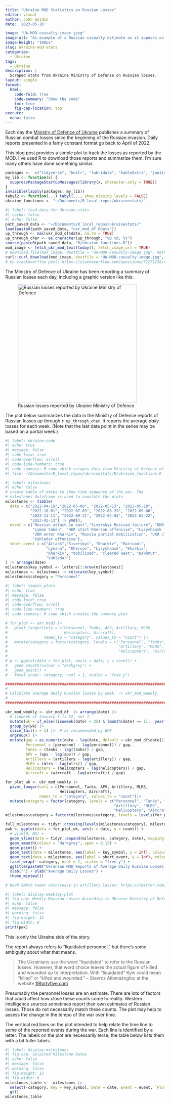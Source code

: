 ```yaml
---
title: "Ukraine MOD Statistics on Russian Losses"
editor: visual
author: John Goldin
date: '2023-05-26'

image: "UA-MOD-casualty-image.jpeg"
image-alt: "An example of a Russian casualty estimate as it appears on the Ukranian Ministry of Defense site"
image-height: "100px"
slug: ukraine-mod-stats
categories:
  - Ukraine
tags:
  - Ukraine
description: |
  Scraped stats from Ukraine Ministry of Defense on Russian losses.
layout: single
format:
  html:
    code-fold: true
    code-summary: "Show the code"
    toc: true
    fig-cap-location: top
execute: 
  echo: false
---
```


Each day the [Ministry of Defence of Ukraine](https://www.mil.gov.ua/en/news) publishes a summary of Russian combat losses since the beginning of the Russian invasion. Daily reports presented in a fairly constant format go back to April of 2022.

This blog post provides a simple plot to track the losses as reported by the MOD.
I've used R to download those reports and summarize them. I'm sure many others have done something similar.

```r
packages <-  c("tidyverse", "knitr", "lubridate", "kableExtra", "janitor", "hms", "kableExtra", "patchwork", "gt")
my_lib <- function(x) {
  suppressPackageStartupMessages(library(x, character.only = TRUE))
}
invisible(lapply(packages, my_lib))
tabyl2 <- function(...) tabyl(..., show_missing_levels = FALSE)
ukraine_functions <- "~/Documents/R_local_repos/ukrainestats/"
```

```r
#| label: load-data-for-Ukraine-stats
#| cache: false
#| echo: false
path_saved_data <- "~/Documents/R_local_repos/ukrainestats/"
load(paste0(path_saved_data, "ukr_mod_df.RData"))
up_through <- max(ukr_mod_df$date, na.rm = TRUE)
up_through_char <- as.character(up_through, "%B %d, %Y")
source(paste0(path_saved_data, "R/ukraine_functions.R"))
mod_image <- fetch_ukr_mod_text(today(), fetch_image_url = TRUE)
# download.file(mod_image, destfile = "UA-MOD-casualty-image.jpg", method = "libcurl")
curl::curl_download(mod_image, destfile = "UA-MOD-casualty-image.jpg", quiet = TRUE)
# my stackoverflow post: https://stackoverflow.com/questions/71271210/r-markdown-cannot-open-url-when-using-download-file/76302352#76302352
```

The Ministry of Defence of Ukraine has been reporting a summary of Russian losses each day, including a graphic version like this:

![Russian losses reported by Ukraine Ministry of Defence](UA-MOD-casualty-image.jpg){width="376"}

The plot below summarizes the data in the Ministry of Defence reports of Russian losses
up through `r up_through_char`.
It reports the average *daily* losses for each week. (Note that the last data point in the
series may be based on a partial week.)




```r
#| label: ukraine-code
#| echo: true
#| message: false
#| code-fold: true
#| code-overflow: scroll
#| code-line-numbers: true
#| code-summary: R code which scrapes data from Ministry of Defense of Ukraine
#| file: ~/Documents/R_local_repos/ukrainestats/R/ukraine_functions.R
```

```r
#| label: milestones
#| echo: false
# create table of dates to show time sequence of the war. The
# milestones dataframe is used to annotate the plots.
milestones <- tibble(
  date = c("2022-04-19","2022-05-08", "2022-05-13", "2022-05-20", 
           "2022-10-01", "2022-07-03", "2022-08-29", "2022-09-06", 
           "2022-11-11", "2022-09-21", "2022-04-04", "2023-03-22",
           "2023-02-13") |> ymd(),
  event = c("Russian attack in east","Siverskyi Russian failure", "UKR counter-attack Kharkiv", "Mariupol Fell",
            "Lyman taken", "UKR start Kherson offensive", "Lysychansk fell", "Kharkiv offensive", 
            "UKR enter Kharkiv", "Russia partial mobilization", "UKR cleared west", "2nd Zelinsky visit to Bakhmut",
            "Vuhledar offensive"),
  short_event = c("Attack","Siverskyi", "Kharkiv", "Mariupol", 
                  "Lymann", "Kherson", "Lysychansk", "Kharkiv", 
                  "Kharkiv", "mobilized", "cleared west", "Bakhmut",
                  "Vuhledar")
) |> arrange(date)
milestones$key_symbol <- letters[1:nrow(milestones)]
milestones <- milestones |> relocate(key_symbol)
milestones$category = "Personnel"
```

```r
#| label: simple-plots
#| echo: true
#| message: false
#| code-fold: true
#| code-overflow: scroll
#| code-line-numbers: true
#| code-summary: R code which creates the summary plot

# for_plot <- ukr_mod3 |> 
#   pivot_longer(cols = c(Personnel, Tanks, APV, Artillery, MLRS,
#                         Helicopters, Aircraft), 
#                names_to = "category", values_to = "count") |> 
#   mutate(category = factor(category, levels = c("Personnel", "Tanks", "APV",
#                                                 "Artillery", "MLRS", 
#                                                 "Helicopters", "Aircraft")))
# 
# p <- ggplot(data = for_plot, aes(x = date, y = count)) + 
#   geom_smooth(colour = "darkgrey") +
#   geom_point() + 
#   facet_wrap(~ category, ncol = 1, scales = "free_y")

#############################################################################
#
# Calculate average daily Russian losses by week. -> ukr_mod_weekly
#
#############################################################################

ukr_mod_weekly <- ukr_mod_df  |> arrange(date) |> 
  # isoweek of January 1 is 52, not 1
  mutate(wk = if_else((isoweek(date) > 25) & (month(date) == 1),  year(date) - 1, year(date)) * 100 + isoweek(date)) |> 
  group_by(wk) |> 
  slice_tail(n = 1) |>  # as recommended by GPT
  ungroup() |> 
  mutate(gap = as.numeric(date - lag(date, default = ukr_mod_df$date[1] - 1)),
         Personnel = (personnel - lag(personnel)) / gap,
         Tanks = (tanks - lag(tanks)) / gap,
         APV = (apv - lag(apv)) / gap,
         Artillery = (artillery - lag(artillery)) / gap,
         MLRS = (mlrs - lag(mlrs)) / gap,
         Helicopters = (helicopters - lag(helicopters)) / gap,
         Aircraft = (aircraft - lag(aircraft)) / gap)

for_plot_wk <- ukr_mod_weekly |> 
  pivot_longer(cols = c(Personnel, Tanks, APV, Artillery, MLRS,
                        Helicopters, Aircraft), 
               names_to = "category", values_to = "count")|> 
  mutate(category = factor(category, levels = c("Personnel", "Tanks", "APV",
                                                "Artillery", "MLRS", 
                                                "Helicopters", "Aircraft")))
milestones$category = factor(milestones$category, levels = levels(for_plot_wk$category))

full_milestones <- tidyr::crossing(levels(milestones$category), milestones$date)
pwk <- ggplot(data = for_plot_wk, aes(x = date, y = count)) + 
  # ylim(0, NA) +
  geom_vline(data = tidyr::expand(milestones, category, date), mapping = aes(xintercept = date), colour = "orange") +
  geom_smooth(colour = "darkgrey", span = 0.15) +
  geom_point() + 
  geom_text(data = milestones, aes(label = key_symbol, y = Inf), colour = "orange", vjust = 1, hjust = 0) +
  geom_text(data = milestones, aes(label = short_event, y = Inf), colour = "darkgrey", angle = 90, hjust = 1, vjust = 0) +
  facet_wrap(~ category, ncol = 1, scales = "free_y") +
  ggtitle(paste0("Ukranian MOD Reports of Average Daily Russian Losses Thru ", up_through_char)) + 
  xlab("") + ylab("Average Daily Losses") +
  theme_minimal()

# Noah Smkth tweet onincrease in artillery losses: https://twitter.com/Noahpinion/status/1660793977917046784
```

```r
#| label: display-weekley-plot
#| fig-cap: Weekly Russian Losses According to Ukraine Ministry of Defense
#| echo: false
#| message: false
#| warning: false
#| fig-height: 12
#| fig-width: 8
print(pwk)
```

This is only the Ukraine side of the story. 

The report always refers to "liquidated personnel," but there's some ambiguity about what that means.

> The Ukrainians use the word "liquidated" to refer to the Russian losses. However, that word choice leaves the actual figure of killed and wounded up to interpretation. With "liquidated" Kyiv could mean "killed" or "killed and wounded." -- Stavros Atlamazoglou at the website [19fortyfive.com](https://www.19fortyfive.com/2023/03/220000-dead-or-wounded-putins-ukraine-war-destroyed-the-russian-military/)

Presumably the personnel losses are an estimate. There are lots of factors that could affect
how close these counts come to reality. Western intelligence sources sometimes report their
own estimates of Russian losses. Those do not necessarily match these counts.
The plot may help to assess the change in the tempo of the war over time.

The vertical red lines on the plot intended  to help relate the time line to
some of the reported events during the war. 
Each line is identified by a letter. The labels on the plot are 
necessarily terse; the table below lists them with a bit fuller labels.

```r
#| label: display-milestones
#| fig-cap: Selected Milestone Dates
#| echo: false
#| message: false
#| warning: false
#| fig-height: 12
#| fig-width: 8
milestones_table <-  milestones |> 
  select(-category, Key = key_symbol, Date = date, Event = event, `Plot Label` = short_event) |> 
  gt()
milestones_table
```

